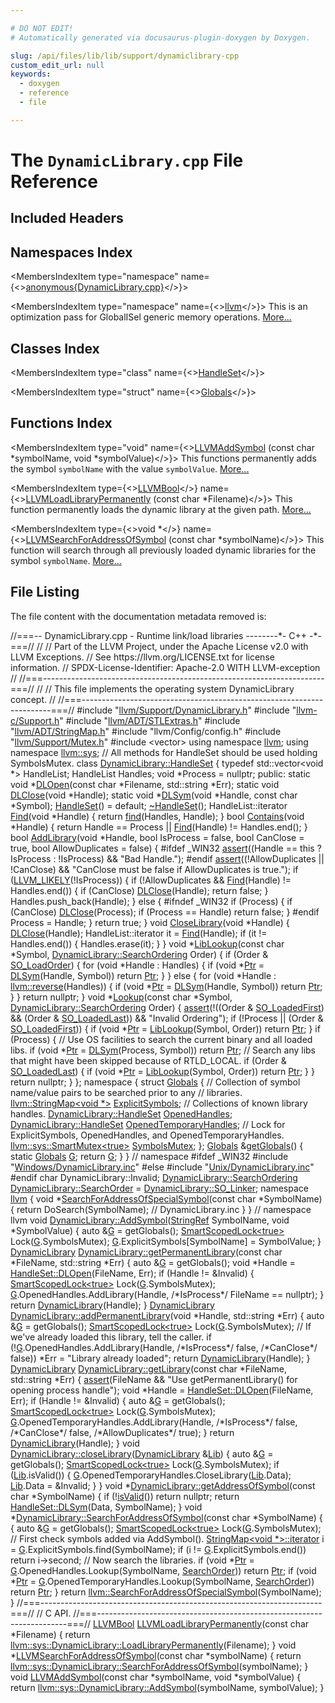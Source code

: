 ```yaml
---

# DO NOT EDIT!
# Automatically generated via docusaurus-plugin-doxygen by Doxygen.

slug: /api/files/lib/lib/support/dynamiclibrary-cpp
custom_edit_url: null
keywords:
  - doxygen
  - reference
  - file

---
```





# The `DynamicLibrary.cpp` File Reference

<DoxygenPage pluginConfig={pluginConfig}>



## Included Headers

<IncludesList>
<IncludesListItem
  filePath="llvm/Support/DynamicLibrary.h"
  permalink="/docs/api/files/include/include/llvm/include/llvm/support/dynamiclibrary-h"
  isLocal="true" />
<IncludesListItem
  filePath="llvm-c/Support.h"
  permalink="/docs/api/files/include/include/llvm-c/support-h"
  isLocal="true" />
<IncludesListItem
  filePath="llvm/ADT/STLExtras.h"
  permalink="/docs/api/files/include/include/llvm/include/llvm/adt/stlextras-h"
  isLocal="true" />
<IncludesListItem
  filePath="llvm/ADT/StringMap.h"
  permalink="/docs/api/files/include/include/llvm/include/llvm/adt/stringmap-h"
  isLocal="true" />
<IncludesListItem
  filePath="llvm/Config/config.h"
  permalink=""
  isLocal="true" />
<IncludesListItem
  filePath="llvm/Support/Mutex.h"
  permalink="/docs/api/files/include/include/llvm/include/llvm/support/mutex-h"
  isLocal="true" />
<IncludesListItem
  filePath="vector"
  permalink=""
  isLocal="false" />
<IncludesListItem
  filePath="Unix/DynamicLibrary.inc"
  permalink="/docs/api/files/lib/lib/support/lib/support/unix/dynamiclibrary-inc"
  isLocal="true" />
</IncludesList>

## Namespaces Index

<MembersIndex>

<MembersIndexItem
  type="namespace"
  name={<><a href="/docs/api/namespaces/anonymous-dynamiclibrary-cpp-">anonymous&#123;DynamicLibrary.cpp&#125;</a></>}>
</MembersIndexItem>

<MembersIndexItem
  type="namespace"
  name={<><a href="/docs/api/namespaces/llvm">llvm</a></>}>
This is an optimization pass for GlobalISel generic memory operations. <a href="/docs/api/namespaces/llvm/#details">More...</a>
</MembersIndexItem>

</MembersIndex>

## Classes Index

<MembersIndex>

<MembersIndexItem
  type="class"
  name={<><a href="/docs/api/classes/dynamiclibrary/handleset">HandleSet</a></>}>
</MembersIndexItem>

<MembersIndexItem
  type="struct"
  name={<><a href="/docs/api/structs/anonymous-namespace-dynamiclibrary-cpp-/globals">Globals</a></>}>
</MembersIndexItem>

</MembersIndex>

## Functions Index

<MembersIndex>

<MembersIndexItem
  type="void"
  name={<><a href="/docs/api/groups/llvmccore/#ga8706a6e4aa81193f97cf40c1dd8c0d3a">LLVMAddSymbol</a> (const char &#42;symbolName, void &#42;symbolValue)</>}>
This functions permanently adds the symbol <code>symbolName</code> with the value <code>symbolValue</code>. <a href="/docs/api/groups/llvmccore/#ga8706a6e4aa81193f97cf40c1dd8c0d3a">More...</a>
</MembersIndexItem>

<MembersIndexItem
  type={<><a href="/docs/api/groups/llvmcsupporttypes/#ga209de0bceb13179a973c6a45211617bd">LLVMBool</a></>}
  name={<><a href="/docs/api/groups/llvmccore/#ga6fc1331c1a6d2cc6f0fda94f4a4636f9">LLVMLoadLibraryPermanently</a> (const char &#42;Filename)</>}>
This function permanently loads the dynamic library at the given path. <a href="/docs/api/groups/llvmccore/#ga6fc1331c1a6d2cc6f0fda94f4a4636f9">More...</a>
</MembersIndexItem>

<MembersIndexItem
  type={<>void &#42;</>}
  name={<><a href="/docs/api/groups/llvmccore/#ga9361c91b1806a646e7c019ee82f927f2">LLVMSearchForAddressOfSymbol</a> (const char &#42;symbolName)</>}>
This function will search through all previously loaded dynamic libraries for the symbol <code>symbolName</code>. <a href="/docs/api/groups/llvmccore/#ga9361c91b1806a646e7c019ee82f927f2">More...</a>
</MembersIndexItem>

</MembersIndex>


## File Listing

The file content with the documentation metadata removed is:

<ProgramListing>

<Link id="l00001" /><CodeLine lineNumber="1"><Highlight kind="comment">//===-- DynamicLibrary.cpp - Runtime link/load libraries --------&#42;- C++ -&#42;-===//</Highlight><Highlight kind="normal"></Highlight></CodeLine>
<Link id="l00002" /><CodeLine lineNumber="2"><Highlight kind="normal"></Highlight><Highlight kind="comment">//</Highlight><Highlight kind="normal"></Highlight></CodeLine>
<Link id="l00003" /><CodeLine lineNumber="3"><Highlight kind="normal"></Highlight><Highlight kind="comment">// Part of the LLVM Project, under the Apache License v2.0 with LLVM Exceptions.</Highlight><Highlight kind="normal"></Highlight></CodeLine>
<Link id="l00004" /><CodeLine lineNumber="4"><Highlight kind="normal"></Highlight><Highlight kind="comment">// See https://llvm.org/LICENSE.txt for license information.</Highlight><Highlight kind="normal"></Highlight></CodeLine>
<Link id="l00005" /><CodeLine lineNumber="5"><Highlight kind="normal"></Highlight><Highlight kind="comment">// SPDX-License-Identifier: Apache-2.0 WITH LLVM-exception</Highlight><Highlight kind="normal"></Highlight></CodeLine>
<Link id="l00006" /><CodeLine lineNumber="6"><Highlight kind="normal"></Highlight><Highlight kind="comment">//</Highlight><Highlight kind="normal"></Highlight></CodeLine>
<Link id="l00007" /><CodeLine lineNumber="7"><Highlight kind="normal"></Highlight><Highlight kind="comment">//===----------------------------------------------------------------------===//</Highlight><Highlight kind="normal"></Highlight></CodeLine>
<Link id="l00008" /><CodeLine lineNumber="8"><Highlight kind="normal"></Highlight><Highlight kind="comment">//</Highlight><Highlight kind="normal"></Highlight></CodeLine>
<Link id="l00009" /><CodeLine lineNumber="9"><Highlight kind="normal"></Highlight><Highlight kind="comment">//  This file implements the operating system DynamicLibrary concept.</Highlight><Highlight kind="normal"></Highlight></CodeLine>
<Link id="l00010" /><CodeLine lineNumber="10"><Highlight kind="normal"></Highlight><Highlight kind="comment">//</Highlight><Highlight kind="normal"></Highlight></CodeLine>
<Link id="l00011" /><CodeLine lineNumber="11"><Highlight kind="normal"></Highlight><Highlight kind="comment">//===----------------------------------------------------------------------===//</Highlight><Highlight kind="normal"></Highlight></CodeLine>
<Link id="l00012" /><CodeLine lineNumber="12"><Highlight kind="normal"></Highlight></CodeLine>
<Link id="l00013" /><CodeLine lineNumber="13"><Highlight kind="normal"></Highlight><Highlight kind="preprocessor">#include &quot;<a href="/docs/api/files/include/include/llvm/include/llvm/support/dynamiclibrary-h">llvm/Support/DynamicLibrary.h</a>&quot;</Highlight><Highlight kind="normal"></Highlight></CodeLine>
<Link id="l00014" /><CodeLine lineNumber="14"><Highlight kind="normal"></Highlight><Highlight kind="preprocessor">#include &quot;<a href="/docs/api/files/include/include/llvm-c/support-h">llvm-c/Support.h</a>&quot;</Highlight><Highlight kind="normal"></Highlight></CodeLine>
<Link id="l00015" /><CodeLine lineNumber="15"><Highlight kind="normal"></Highlight><Highlight kind="preprocessor">#include &quot;<a href="/docs/api/files/include/include/llvm/include/llvm/adt/stlextras-h">llvm/ADT/STLExtras.h</a>&quot;</Highlight><Highlight kind="normal"></Highlight></CodeLine>
<Link id="l00016" /><CodeLine lineNumber="16"><Highlight kind="normal"></Highlight><Highlight kind="preprocessor">#include &quot;<a href="/docs/api/files/include/include/llvm/include/llvm/adt/stringmap-h">llvm/ADT/StringMap.h</a>&quot;</Highlight><Highlight kind="normal"></Highlight></CodeLine>
<Link id="l00017" /><CodeLine lineNumber="17"><Highlight kind="normal"></Highlight><Highlight kind="preprocessor">#include &quot;llvm/Config/config.h&quot;</Highlight><Highlight kind="normal"></Highlight></CodeLine>
<Link id="l00018" /><CodeLine lineNumber="18"><Highlight kind="normal"></Highlight><Highlight kind="preprocessor">#include &quot;<a href="/docs/api/files/include/include/llvm/include/llvm/support/mutex-h">llvm/Support/Mutex.h</a>&quot;</Highlight><Highlight kind="normal"></Highlight></CodeLine>
<Link id="l00019" /><CodeLine lineNumber="19"><Highlight kind="normal"></Highlight><Highlight kind="preprocessor">#include &lt;vector&gt;</Highlight><Highlight kind="normal"></Highlight></CodeLine>
<Link id="l00020" /><CodeLine lineNumber="20"><Highlight kind="normal"></Highlight></CodeLine>
<Link id="l00021" /><CodeLine lineNumber="21"><Highlight kind="normal"></Highlight><Highlight kind="keyword">using namespace </Highlight><Highlight kind="normal"><a href="/docs/api/namespaces/llvm">llvm</a>;</Highlight></CodeLine>
<Link id="l00022" /><CodeLine lineNumber="22"><Highlight kind="normal"></Highlight><Highlight kind="keyword">using namespace </Highlight><Highlight kind="normal"><a href="/docs/api/namespaces/llvm/sys">llvm::sys</a>;</Highlight></CodeLine>
<Link id="l00023" /><CodeLine lineNumber="23"><Highlight kind="normal"></Highlight></CodeLine>
<Link id="l00024" /><CodeLine lineNumber="24"><Highlight kind="normal"></Highlight><Highlight kind="comment">// All methods for HandleSet should be used holding SymbolsMutex.</Highlight><Highlight kind="normal"></Highlight></CodeLine>
<Link id="l00025" /><CodeLine lineNumber="25" lineLink="/docs/api/classes/dynamiclibrary/handleset"><Highlight kind="normal"></Highlight><Highlight kind="keyword">class </Highlight><Highlight kind="normal"><a href="/docs/api/classes/dynamiclibrary/handleset">DynamicLibrary::HandleSet</a> &#123;</Highlight></CodeLine>
<Link id="l00026" /><CodeLine lineNumber="26"><Highlight kind="normal">  </Highlight><Highlight kind="keyword">typedef</Highlight><Highlight kind="normal"> std::vector&lt;void &#42;&gt; HandleList;</Highlight></CodeLine>
<Link id="l00027" /><CodeLine lineNumber="27"><Highlight kind="normal">  HandleList Handles;</Highlight></CodeLine>
<Link id="l00028" /><CodeLine lineNumber="28"><Highlight kind="normal">  </Highlight><Highlight kind="keywordtype">void</Highlight><Highlight kind="normal"> &#42;Process = </Highlight><Highlight kind="keyword">nullptr</Highlight><Highlight kind="normal">;</Highlight></CodeLine>
<Link id="l00029" /><CodeLine lineNumber="29"><Highlight kind="normal"></Highlight></CodeLine>
<Link id="l00030" /><CodeLine lineNumber="30"><Highlight kind="normal"></Highlight><Highlight kind="keyword">public</Highlight><Highlight kind="normal">:</Highlight></CodeLine>
<Link id="l00031" /><CodeLine lineNumber="31" lineLink="/docs/api/classes/dynamiclibrary/handleset/#a9df2a55f4a1ee34610802540457f3fab"><Highlight kind="normal">  </Highlight><Highlight kind="keyword">static</Highlight><Highlight kind="normal"> </Highlight><Highlight kind="keywordtype">void</Highlight><Highlight kind="normal"> &#42;<a href="/docs/api/classes/dynamiclibrary/handleset/#a9df2a55f4a1ee34610802540457f3fab">DLOpen</a>(</Highlight><Highlight kind="keyword">const</Highlight><Highlight kind="normal"> </Highlight><Highlight kind="keywordtype">char</Highlight><Highlight kind="normal"> &#42;Filename, std::string &#42;Err);</Highlight></CodeLine>
<Link id="l00032" /><CodeLine lineNumber="32" lineLink="/docs/api/classes/dynamiclibrary/handleset/#ae7a8e4c562fe12a27adea30aba533254"><Highlight kind="normal">  </Highlight><Highlight kind="keyword">static</Highlight><Highlight kind="normal"> </Highlight><Highlight kind="keywordtype">void</Highlight><Highlight kind="normal"> <a href="/docs/api/classes/dynamiclibrary/handleset/#ae7a8e4c562fe12a27adea30aba533254">DLClose</a>(</Highlight><Highlight kind="keywordtype">void</Highlight><Highlight kind="normal"> &#42;Handle);</Highlight></CodeLine>
<Link id="l00033" /><CodeLine lineNumber="33" lineLink="/docs/api/classes/dynamiclibrary/handleset/#aaea4161534624cd91cd5404b6f25291c"><Highlight kind="normal">  </Highlight><Highlight kind="keyword">static</Highlight><Highlight kind="normal"> </Highlight><Highlight kind="keywordtype">void</Highlight><Highlight kind="normal"> &#42;<a href="/docs/api/classes/dynamiclibrary/handleset/#aaea4161534624cd91cd5404b6f25291c">DLSym</a>(</Highlight><Highlight kind="keywordtype">void</Highlight><Highlight kind="normal"> &#42;Handle, </Highlight><Highlight kind="keyword">const</Highlight><Highlight kind="normal"> </Highlight><Highlight kind="keywordtype">char</Highlight><Highlight kind="normal"> &#42;Symbol);</Highlight></CodeLine>
<Link id="l00034" /><CodeLine lineNumber="34"><Highlight kind="normal"></Highlight></CodeLine>
<Link id="l00035" /><CodeLine lineNumber="35" lineLink="/docs/api/classes/dynamiclibrary/handleset/#a777bb13433fdb558cb3817e3f4ce441c"><Highlight kind="normal">  <a href="/docs/api/classes/dynamiclibrary/handleset/#a777bb13433fdb558cb3817e3f4ce441c">HandleSet</a>() = </Highlight><Highlight kind="keywordflow">default</Highlight><Highlight kind="normal">;</Highlight></CodeLine>
<Link id="l00036" /><CodeLine lineNumber="36" lineLink="/docs/api/classes/dynamiclibrary/handleset/#aac812445033afca9d6ebe400399b4830"><Highlight kind="normal">  <a href="/docs/api/classes/dynamiclibrary/handleset/#aac812445033afca9d6ebe400399b4830">~HandleSet</a>();</Highlight></CodeLine>
<Link id="l00037" /><CodeLine lineNumber="37"><Highlight kind="normal"></Highlight></CodeLine>
<Link id="l00038" /><CodeLine lineNumber="38" lineLink="/docs/api/classes/dynamiclibrary/handleset/#a877c633db7115d78879906125c5a2d35"><Highlight kind="normal">  HandleList::iterator <a href="/docs/api/classes/dynamiclibrary/handleset/#a877c633db7115d78879906125c5a2d35">Find</a>(</Highlight><Highlight kind="keywordtype">void</Highlight><Highlight kind="normal"> &#42;Handle) &#123; </Highlight><Highlight kind="keywordflow">return</Highlight><Highlight kind="normal"> <a href="/docs/api/namespaces/llvm/#a086e9fbdb06276db7753101a08a63adf">find</a>(Handles, Handle); &#125;</Highlight></CodeLine>
<Link id="l00039" /><CodeLine lineNumber="39"><Highlight kind="normal"></Highlight></CodeLine>
<Link id="l00040" /><CodeLine lineNumber="40" lineLink="/docs/api/classes/dynamiclibrary/handleset/#a7aae8e8aa49a578f9ee990ba6ac5c59f"><Highlight kind="normal">  </Highlight><Highlight kind="keywordtype">bool</Highlight><Highlight kind="normal"> <a href="/docs/api/classes/dynamiclibrary/handleset/#a7aae8e8aa49a578f9ee990ba6ac5c59f">Contains</a>(</Highlight><Highlight kind="keywordtype">void</Highlight><Highlight kind="normal"> &#42;Handle) &#123;</Highlight></CodeLine>
<Link id="l00041" /><CodeLine lineNumber="41"><Highlight kind="normal">    </Highlight><Highlight kind="keywordflow">return</Highlight><Highlight kind="normal"> Handle == Process || <a href="/docs/api/classes/dynamiclibrary/handleset/#a877c633db7115d78879906125c5a2d35">Find</a>(Handle) != Handles.end();</Highlight></CodeLine>
<Link id="l00042" /><CodeLine lineNumber="42"><Highlight kind="normal">  &#125;</Highlight></CodeLine>
<Link id="l00043" /><CodeLine lineNumber="43"><Highlight kind="normal"></Highlight></CodeLine>
<Link id="l00044" /><CodeLine lineNumber="44" lineLink="/docs/api/classes/dynamiclibrary/handleset/#a57e48229c8cea2a8adee11137875503f"><Highlight kind="normal">  </Highlight><Highlight kind="keywordtype">bool</Highlight><Highlight kind="normal"> <a href="/docs/api/classes/dynamiclibrary/handleset/#a57e48229c8cea2a8adee11137875503f">AddLibrary</a>(</Highlight><Highlight kind="keywordtype">void</Highlight><Highlight kind="normal"> &#42;Handle, </Highlight><Highlight kind="keywordtype">bool</Highlight><Highlight kind="normal"> IsProcess = </Highlight><Highlight kind="keyword">false</Highlight><Highlight kind="normal">, </Highlight><Highlight kind="keywordtype">bool</Highlight><Highlight kind="normal"> CanClose = </Highlight><Highlight kind="keyword">true</Highlight><Highlight kind="normal">,</Highlight></CodeLine>
<Link id="l00045" /><CodeLine lineNumber="45"><Highlight kind="normal">                  </Highlight><Highlight kind="keywordtype">bool</Highlight><Highlight kind="normal"> AllowDuplicates = </Highlight><Highlight kind="keyword">false</Highlight><Highlight kind="normal">) &#123;</Highlight></CodeLine>
<Link id="l00046" /><CodeLine lineNumber="46"><Highlight kind="normal"></Highlight><Highlight kind="preprocessor">#ifdef &#95;WIN32</Highlight><Highlight kind="normal"></Highlight></CodeLine>
<Link id="l00047" /><CodeLine lineNumber="47"><Highlight kind="normal">    <a href="/docs/api/files/lib/lib/target/lib/target/amdgpu/silowercontrolflow-cpp/#a4868c5d81c5ccc98c47aeab6244346a0">assert</a>((Handle == </Highlight><Highlight kind="keyword">this</Highlight><Highlight kind="normal"> ? IsProcess : !IsProcess) &amp;&amp; </Highlight><Highlight kind="stringliteral">&quot;Bad Handle.&quot;</Highlight><Highlight kind="normal">);</Highlight></CodeLine>
<Link id="l00048" /><CodeLine lineNumber="48"><Highlight kind="normal"></Highlight><Highlight kind="preprocessor">#endif</Highlight><Highlight kind="normal"></Highlight></CodeLine>
<Link id="l00049" /><CodeLine lineNumber="49"><Highlight kind="normal">    <a href="/docs/api/files/lib/lib/target/lib/target/amdgpu/silowercontrolflow-cpp/#a4868c5d81c5ccc98c47aeab6244346a0">assert</a>((!AllowDuplicates || !CanClose) &amp;&amp;</Highlight></CodeLine>
<Link id="l00050" /><CodeLine lineNumber="50"><Highlight kind="normal">           </Highlight><Highlight kind="stringliteral">&quot;CanClose must be false if AllowDuplicates is true.&quot;</Highlight><Highlight kind="normal">);</Highlight></CodeLine>
<Link id="l00051" /><CodeLine lineNumber="51"><Highlight kind="normal"></Highlight></CodeLine>
<Link id="l00052" /><CodeLine lineNumber="52"><Highlight kind="normal">    </Highlight><Highlight kind="keywordflow">if</Highlight><Highlight kind="normal"> (<a href="/docs/api/files/include/include/llvm/include/llvm/support/compiler-h/#ae5b35beb6f127e5f47269e9124b886fb">LLVM&#95;LIKELY</a>(!IsProcess)) &#123;</Highlight></CodeLine>
<Link id="l00053" /><CodeLine lineNumber="53"><Highlight kind="normal">      </Highlight><Highlight kind="keywordflow">if</Highlight><Highlight kind="normal"> (!AllowDuplicates &amp;&amp; <a href="/docs/api/classes/dynamiclibrary/handleset/#a877c633db7115d78879906125c5a2d35">Find</a>(Handle) != Handles.end()) &#123;</Highlight></CodeLine>
<Link id="l00054" /><CodeLine lineNumber="54"><Highlight kind="normal">        </Highlight><Highlight kind="keywordflow">if</Highlight><Highlight kind="normal"> (CanClose)</Highlight></CodeLine>
<Link id="l00055" /><CodeLine lineNumber="55"><Highlight kind="normal">          <a href="/docs/api/classes/dynamiclibrary/handleset/#ae7a8e4c562fe12a27adea30aba533254">DLClose</a>(Handle);</Highlight></CodeLine>
<Link id="l00056" /><CodeLine lineNumber="56"><Highlight kind="normal">        </Highlight><Highlight kind="keywordflow">return</Highlight><Highlight kind="normal"> </Highlight><Highlight kind="keyword">false</Highlight><Highlight kind="normal">;</Highlight></CodeLine>
<Link id="l00057" /><CodeLine lineNumber="57"><Highlight kind="normal">      &#125;</Highlight></CodeLine>
<Link id="l00058" /><CodeLine lineNumber="58"><Highlight kind="normal">      Handles.push&#95;back(Handle);</Highlight></CodeLine>
<Link id="l00059" /><CodeLine lineNumber="59"><Highlight kind="normal">    &#125; </Highlight><Highlight kind="keywordflow">else</Highlight><Highlight kind="normal"> &#123;</Highlight></CodeLine>
<Link id="l00060" /><CodeLine lineNumber="60"><Highlight kind="normal"></Highlight><Highlight kind="preprocessor">#ifndef &#95;WIN32</Highlight><Highlight kind="normal"></Highlight></CodeLine>
<Link id="l00061" /><CodeLine lineNumber="61"><Highlight kind="normal">      </Highlight><Highlight kind="keywordflow">if</Highlight><Highlight kind="normal"> (Process) &#123;</Highlight></CodeLine>
<Link id="l00062" /><CodeLine lineNumber="62"><Highlight kind="normal">        </Highlight><Highlight kind="keywordflow">if</Highlight><Highlight kind="normal"> (CanClose)</Highlight></CodeLine>
<Link id="l00063" /><CodeLine lineNumber="63"><Highlight kind="normal">          <a href="/docs/api/classes/dynamiclibrary/handleset/#ae7a8e4c562fe12a27adea30aba533254">DLClose</a>(Process);</Highlight></CodeLine>
<Link id="l00064" /><CodeLine lineNumber="64"><Highlight kind="normal">        </Highlight><Highlight kind="keywordflow">if</Highlight><Highlight kind="normal"> (Process == Handle)</Highlight></CodeLine>
<Link id="l00065" /><CodeLine lineNumber="65"><Highlight kind="normal">          </Highlight><Highlight kind="keywordflow">return</Highlight><Highlight kind="normal"> </Highlight><Highlight kind="keyword">false</Highlight><Highlight kind="normal">;</Highlight></CodeLine>
<Link id="l00066" /><CodeLine lineNumber="66"><Highlight kind="normal">      &#125;</Highlight></CodeLine>
<Link id="l00067" /><CodeLine lineNumber="67"><Highlight kind="normal"></Highlight><Highlight kind="preprocessor">#endif</Highlight><Highlight kind="normal"></Highlight></CodeLine>
<Link id="l00068" /><CodeLine lineNumber="68"><Highlight kind="normal">      Process = Handle;</Highlight></CodeLine>
<Link id="l00069" /><CodeLine lineNumber="69"><Highlight kind="normal">    &#125;</Highlight></CodeLine>
<Link id="l00070" /><CodeLine lineNumber="70"><Highlight kind="normal">    </Highlight><Highlight kind="keywordflow">return</Highlight><Highlight kind="normal"> </Highlight><Highlight kind="keyword">true</Highlight><Highlight kind="normal">;</Highlight></CodeLine>
<Link id="l00071" /><CodeLine lineNumber="71"><Highlight kind="normal">  &#125;</Highlight></CodeLine>
<Link id="l00072" /><CodeLine lineNumber="72"><Highlight kind="normal"></Highlight></CodeLine>
<Link id="l00073" /><CodeLine lineNumber="73" lineLink="/docs/api/classes/dynamiclibrary/handleset/#afdf806f09f0e9c8f46b2af3e7671008b"><Highlight kind="normal">  </Highlight><Highlight kind="keywordtype">void</Highlight><Highlight kind="normal"> <a href="/docs/api/classes/dynamiclibrary/handleset/#afdf806f09f0e9c8f46b2af3e7671008b">CloseLibrary</a>(</Highlight><Highlight kind="keywordtype">void</Highlight><Highlight kind="normal"> &#42;Handle) &#123;</Highlight></CodeLine>
<Link id="l00074" /><CodeLine lineNumber="74"><Highlight kind="normal">    <a href="/docs/api/classes/dynamiclibrary/handleset/#ae7a8e4c562fe12a27adea30aba533254">DLClose</a>(Handle);</Highlight></CodeLine>
<Link id="l00075" /><CodeLine lineNumber="75"><Highlight kind="normal">    HandleList::iterator it = <a href="/docs/api/classes/dynamiclibrary/handleset/#a877c633db7115d78879906125c5a2d35">Find</a>(Handle);</Highlight></CodeLine>
<Link id="l00076" /><CodeLine lineNumber="76"><Highlight kind="normal">    </Highlight><Highlight kind="keywordflow">if</Highlight><Highlight kind="normal"> (it != Handles.end()) &#123;</Highlight></CodeLine>
<Link id="l00077" /><CodeLine lineNumber="77"><Highlight kind="normal">      Handles.erase(it);</Highlight></CodeLine>
<Link id="l00078" /><CodeLine lineNumber="78"><Highlight kind="normal">    &#125;</Highlight></CodeLine>
<Link id="l00079" /><CodeLine lineNumber="79"><Highlight kind="normal">  &#125;</Highlight></CodeLine>
<Link id="l00080" /><CodeLine lineNumber="80"><Highlight kind="normal"></Highlight></CodeLine>
<Link id="l00081" /><CodeLine lineNumber="81" lineLink="/docs/api/classes/dynamiclibrary/handleset/#aacb1203f411484794ada2f3e9556ef63"><Highlight kind="normal">  </Highlight><Highlight kind="keywordtype">void</Highlight><Highlight kind="normal"> &#42;<a href="/docs/api/classes/dynamiclibrary/handleset/#aacb1203f411484794ada2f3e9556ef63">LibLookup</a>(</Highlight><Highlight kind="keyword">const</Highlight><Highlight kind="normal"> </Highlight><Highlight kind="keywordtype">char</Highlight><Highlight kind="normal"> &#42;Symbol, <a href="/docs/api/classes/llvm/sys/dynamiclibrary/#a5e198e8003db7c5e9f35ee98a5897e59">DynamicLibrary::SearchOrdering</a> Order) &#123;</Highlight></CodeLine>
<Link id="l00082" /><CodeLine lineNumber="82"><Highlight kind="normal">    </Highlight><Highlight kind="keywordflow">if</Highlight><Highlight kind="normal"> (Order &amp; <a href="/docs/api/classes/llvm/sys/dynamiclibrary/#a5e198e8003db7c5e9f35ee98a5897e59a766335f02cb77f4bea92f2212f65c0b5">SO&#95;LoadOrder</a>) &#123;</Highlight></CodeLine>
<Link id="l00083" /><CodeLine lineNumber="83"><Highlight kind="normal">      </Highlight><Highlight kind="keywordflow">for</Highlight><Highlight kind="normal"> (</Highlight><Highlight kind="keywordtype">void</Highlight><Highlight kind="normal"> &#42;Handle : Handles) &#123;</Highlight></CodeLine>
<Link id="l00084" /><CodeLine lineNumber="84"><Highlight kind="normal">        </Highlight><Highlight kind="keywordflow">if</Highlight><Highlight kind="normal"> (</Highlight><Highlight kind="keywordtype">void</Highlight><Highlight kind="normal"> &#42;<a href="/docs/api/files/lib/lib/analysis/targetlibraryinfo-cpp/#aca185e6d0e9f423dbb24440206454872a11dbf501abf829b3ab7049c2d3a8a053">Ptr</a> = <a href="/docs/api/classes/dynamiclibrary/handleset/#aaea4161534624cd91cd5404b6f25291c">DLSym</a>(Handle, Symbol))</Highlight></CodeLine>
<Link id="l00085" /><CodeLine lineNumber="85"><Highlight kind="normal">          </Highlight><Highlight kind="keywordflow">return</Highlight><Highlight kind="normal"> <a href="/docs/api/files/lib/lib/analysis/targetlibraryinfo-cpp/#aca185e6d0e9f423dbb24440206454872a11dbf501abf829b3ab7049c2d3a8a053">Ptr</a>;</Highlight></CodeLine>
<Link id="l00086" /><CodeLine lineNumber="86"><Highlight kind="normal">      &#125;</Highlight></CodeLine>
<Link id="l00087" /><CodeLine lineNumber="87"><Highlight kind="normal">    &#125; </Highlight><Highlight kind="keywordflow">else</Highlight><Highlight kind="normal"> &#123;</Highlight></CodeLine>
<Link id="l00088" /><CodeLine lineNumber="88"><Highlight kind="normal">      </Highlight><Highlight kind="keywordflow">for</Highlight><Highlight kind="normal"> (</Highlight><Highlight kind="keywordtype">void</Highlight><Highlight kind="normal"> &#42;Handle : <a href="/docs/api/namespaces/llvm/#a6b0ac1fa4f05de76413c5e0ca6334035">llvm::reverse</a>(Handles)) &#123;</Highlight></CodeLine>
<Link id="l00089" /><CodeLine lineNumber="89"><Highlight kind="normal">        </Highlight><Highlight kind="keywordflow">if</Highlight><Highlight kind="normal"> (</Highlight><Highlight kind="keywordtype">void</Highlight><Highlight kind="normal"> &#42;<a href="/docs/api/files/lib/lib/analysis/targetlibraryinfo-cpp/#aca185e6d0e9f423dbb24440206454872a11dbf501abf829b3ab7049c2d3a8a053">Ptr</a> = <a href="/docs/api/classes/dynamiclibrary/handleset/#aaea4161534624cd91cd5404b6f25291c">DLSym</a>(Handle, Symbol))</Highlight></CodeLine>
<Link id="l00090" /><CodeLine lineNumber="90"><Highlight kind="normal">          </Highlight><Highlight kind="keywordflow">return</Highlight><Highlight kind="normal"> <a href="/docs/api/files/lib/lib/analysis/targetlibraryinfo-cpp/#aca185e6d0e9f423dbb24440206454872a11dbf501abf829b3ab7049c2d3a8a053">Ptr</a>;</Highlight></CodeLine>
<Link id="l00091" /><CodeLine lineNumber="91"><Highlight kind="normal">      &#125;</Highlight></CodeLine>
<Link id="l00092" /><CodeLine lineNumber="92"><Highlight kind="normal">    &#125;</Highlight></CodeLine>
<Link id="l00093" /><CodeLine lineNumber="93"><Highlight kind="normal">    </Highlight><Highlight kind="keywordflow">return</Highlight><Highlight kind="normal"> </Highlight><Highlight kind="keyword">nullptr</Highlight><Highlight kind="normal">;</Highlight></CodeLine>
<Link id="l00094" /><CodeLine lineNumber="94"><Highlight kind="normal">  &#125;</Highlight></CodeLine>
<Link id="l00095" /><CodeLine lineNumber="95"><Highlight kind="normal"></Highlight></CodeLine>
<Link id="l00096" /><CodeLine lineNumber="96" lineLink="/docs/api/classes/dynamiclibrary/handleset/#a69d9a9e69fed62d0f6edd6aa1eb77d95"><Highlight kind="normal">  </Highlight><Highlight kind="keywordtype">void</Highlight><Highlight kind="normal"> &#42;<a href="/docs/api/classes/dynamiclibrary/handleset/#a69d9a9e69fed62d0f6edd6aa1eb77d95">Lookup</a>(</Highlight><Highlight kind="keyword">const</Highlight><Highlight kind="normal"> </Highlight><Highlight kind="keywordtype">char</Highlight><Highlight kind="normal"> &#42;Symbol, <a href="/docs/api/classes/llvm/sys/dynamiclibrary/#a5e198e8003db7c5e9f35ee98a5897e59">DynamicLibrary::SearchOrdering</a> Order) &#123;</Highlight></CodeLine>
<Link id="l00097" /><CodeLine lineNumber="97"><Highlight kind="normal">    <a href="/docs/api/files/lib/lib/target/lib/target/amdgpu/silowercontrolflow-cpp/#a4868c5d81c5ccc98c47aeab6244346a0">assert</a>(!((Order &amp; <a href="/docs/api/classes/llvm/sys/dynamiclibrary/#a5e198e8003db7c5e9f35ee98a5897e59a8e941223db97baefe656ec0adc0d78ab">SO&#95;LoadedFirst</a>) &amp;&amp; (Order &amp; <a href="/docs/api/classes/llvm/sys/dynamiclibrary/#a5e198e8003db7c5e9f35ee98a5897e59a455bb962eea2904a7faa441d04b59946">SO&#95;LoadedLast</a>)) &amp;&amp;</Highlight></CodeLine>
<Link id="l00098" /><CodeLine lineNumber="98"><Highlight kind="normal">           </Highlight><Highlight kind="stringliteral">&quot;Invalid Ordering&quot;</Highlight><Highlight kind="normal">);</Highlight></CodeLine>
<Link id="l00099" /><CodeLine lineNumber="99"><Highlight kind="normal"></Highlight></CodeLine>
<Link id="l00100" /><CodeLine lineNumber="100"><Highlight kind="normal">    </Highlight><Highlight kind="keywordflow">if</Highlight><Highlight kind="normal"> (!Process || (Order &amp; <a href="/docs/api/classes/llvm/sys/dynamiclibrary/#a5e198e8003db7c5e9f35ee98a5897e59a8e941223db97baefe656ec0adc0d78ab">SO&#95;LoadedFirst</a>)) &#123;</Highlight></CodeLine>
<Link id="l00101" /><CodeLine lineNumber="101"><Highlight kind="normal">      </Highlight><Highlight kind="keywordflow">if</Highlight><Highlight kind="normal"> (</Highlight><Highlight kind="keywordtype">void</Highlight><Highlight kind="normal"> &#42;<a href="/docs/api/files/lib/lib/analysis/targetlibraryinfo-cpp/#aca185e6d0e9f423dbb24440206454872a11dbf501abf829b3ab7049c2d3a8a053">Ptr</a> = <a href="/docs/api/classes/dynamiclibrary/handleset/#aacb1203f411484794ada2f3e9556ef63">LibLookup</a>(Symbol, Order))</Highlight></CodeLine>
<Link id="l00102" /><CodeLine lineNumber="102"><Highlight kind="normal">        </Highlight><Highlight kind="keywordflow">return</Highlight><Highlight kind="normal"> <a href="/docs/api/files/lib/lib/analysis/targetlibraryinfo-cpp/#aca185e6d0e9f423dbb24440206454872a11dbf501abf829b3ab7049c2d3a8a053">Ptr</a>;</Highlight></CodeLine>
<Link id="l00103" /><CodeLine lineNumber="103"><Highlight kind="normal">    &#125;</Highlight></CodeLine>
<Link id="l00104" /><CodeLine lineNumber="104"><Highlight kind="normal">    </Highlight><Highlight kind="keywordflow">if</Highlight><Highlight kind="normal"> (Process) &#123;</Highlight></CodeLine>
<Link id="l00105" /><CodeLine lineNumber="105"><Highlight kind="normal">      </Highlight><Highlight kind="comment">// Use OS facilities to search the current binary and all loaded libs.</Highlight><Highlight kind="normal"></Highlight></CodeLine>
<Link id="l00106" /><CodeLine lineNumber="106"><Highlight kind="normal">      </Highlight><Highlight kind="keywordflow">if</Highlight><Highlight kind="normal"> (</Highlight><Highlight kind="keywordtype">void</Highlight><Highlight kind="normal"> &#42;<a href="/docs/api/files/lib/lib/analysis/targetlibraryinfo-cpp/#aca185e6d0e9f423dbb24440206454872a11dbf501abf829b3ab7049c2d3a8a053">Ptr</a> = <a href="/docs/api/classes/dynamiclibrary/handleset/#aaea4161534624cd91cd5404b6f25291c">DLSym</a>(Process, Symbol))</Highlight></CodeLine>
<Link id="l00107" /><CodeLine lineNumber="107"><Highlight kind="normal">        </Highlight><Highlight kind="keywordflow">return</Highlight><Highlight kind="normal"> <a href="/docs/api/files/lib/lib/analysis/targetlibraryinfo-cpp/#aca185e6d0e9f423dbb24440206454872a11dbf501abf829b3ab7049c2d3a8a053">Ptr</a>;</Highlight></CodeLine>
<Link id="l00108" /><CodeLine lineNumber="108"><Highlight kind="normal"></Highlight></CodeLine>
<Link id="l00109" /><CodeLine lineNumber="109"><Highlight kind="normal">      </Highlight><Highlight kind="comment">// Search any libs that might have been skipped because of RTLD&#95;LOCAL.</Highlight><Highlight kind="normal"></Highlight></CodeLine>
<Link id="l00110" /><CodeLine lineNumber="110"><Highlight kind="normal">      </Highlight><Highlight kind="keywordflow">if</Highlight><Highlight kind="normal"> (Order &amp; <a href="/docs/api/classes/llvm/sys/dynamiclibrary/#a5e198e8003db7c5e9f35ee98a5897e59a455bb962eea2904a7faa441d04b59946">SO&#95;LoadedLast</a>) &#123;</Highlight></CodeLine>
<Link id="l00111" /><CodeLine lineNumber="111"><Highlight kind="normal">        </Highlight><Highlight kind="keywordflow">if</Highlight><Highlight kind="normal"> (</Highlight><Highlight kind="keywordtype">void</Highlight><Highlight kind="normal"> &#42;<a href="/docs/api/files/lib/lib/analysis/targetlibraryinfo-cpp/#aca185e6d0e9f423dbb24440206454872a11dbf501abf829b3ab7049c2d3a8a053">Ptr</a> = <a href="/docs/api/classes/dynamiclibrary/handleset/#aacb1203f411484794ada2f3e9556ef63">LibLookup</a>(Symbol, Order))</Highlight></CodeLine>
<Link id="l00112" /><CodeLine lineNumber="112"><Highlight kind="normal">          </Highlight><Highlight kind="keywordflow">return</Highlight><Highlight kind="normal"> <a href="/docs/api/files/lib/lib/analysis/targetlibraryinfo-cpp/#aca185e6d0e9f423dbb24440206454872a11dbf501abf829b3ab7049c2d3a8a053">Ptr</a>;</Highlight></CodeLine>
<Link id="l00113" /><CodeLine lineNumber="113"><Highlight kind="normal">      &#125;</Highlight></CodeLine>
<Link id="l00114" /><CodeLine lineNumber="114"><Highlight kind="normal">    &#125;</Highlight></CodeLine>
<Link id="l00115" /><CodeLine lineNumber="115"><Highlight kind="normal">    </Highlight><Highlight kind="keywordflow">return</Highlight><Highlight kind="normal"> </Highlight><Highlight kind="keyword">nullptr</Highlight><Highlight kind="normal">;</Highlight></CodeLine>
<Link id="l00116" /><CodeLine lineNumber="116"><Highlight kind="normal">  &#125;</Highlight></CodeLine>
<Link id="l00117" /><CodeLine lineNumber="117"><Highlight kind="normal">&#125;;</Highlight></CodeLine>
<Link id="l00118" /><CodeLine lineNumber="118"><Highlight kind="normal"></Highlight></CodeLine>
<Link id="l00119" /><CodeLine lineNumber="119" lineLink="/docs/api/namespaces/anonymous-dynamiclibrary-cpp-"><Highlight kind="normal"></Highlight><Highlight kind="keyword">namespace </Highlight><Highlight kind="normal">&#123;</Highlight></CodeLine>
<Link id="l00120" /><CodeLine lineNumber="120"><Highlight kind="normal"></Highlight></CodeLine>
<Link id="l00121" /><CodeLine lineNumber="121" lineLink="/docs/api/structs/anonymous-namespace-dynamiclibrary-cpp-/globals"><Highlight kind="normal"></Highlight><Highlight kind="keyword">struct </Highlight><Highlight kind="normal"><a href="/docs/api/structs/anonymous-namespace-dynamiclibrary-cpp-/globals">Globals</a> &#123;</Highlight></CodeLine>
<Link id="l00122" /><CodeLine lineNumber="122"><Highlight kind="normal">  </Highlight><Highlight kind="comment">// Collection of symbol name/value pairs to be searched prior to any</Highlight><Highlight kind="normal"></Highlight></CodeLine>
<Link id="l00123" /><CodeLine lineNumber="123"><Highlight kind="normal">  </Highlight><Highlight kind="comment">// libraries.</Highlight><Highlight kind="normal"></Highlight></CodeLine>
<Link id="l00124" /><CodeLine lineNumber="124" lineLink="/docs/api/structs/anonymous-namespace-dynamiclibrary-cpp-/globals/#a01a9169e936c1ca671bb66d39f78a02b"><Highlight kind="normal">  <a href="/docs/api/classes/llvm/stringmap">llvm::StringMap&lt;void &#42;&gt;</a> <a href="/docs/api/structs/anonymous-namespace-dynamiclibrary-cpp-/globals/#a01a9169e936c1ca671bb66d39f78a02b">ExplicitSymbols</a>;</Highlight></CodeLine>
<Link id="l00125" /><CodeLine lineNumber="125"><Highlight kind="normal">  </Highlight><Highlight kind="comment">// Collections of known library handles.</Highlight><Highlight kind="normal"></Highlight></CodeLine>
<Link id="l00126" /><CodeLine lineNumber="126" lineLink="/docs/api/structs/anonymous-namespace-dynamiclibrary-cpp-/globals/#a913f67fe420755a2f1ff22fcbdc0fcda"><Highlight kind="normal">  <a href="/docs/api/classes/dynamiclibrary/handleset">DynamicLibrary::HandleSet</a> <a href="/docs/api/structs/anonymous-namespace-dynamiclibrary-cpp-/globals/#a913f67fe420755a2f1ff22fcbdc0fcda">OpenedHandles</a>;</Highlight></CodeLine>
<Link id="l00127" /><CodeLine lineNumber="127" lineLink="/docs/api/structs/anonymous-namespace-dynamiclibrary-cpp-/globals/#affb0415e73e539545c4374d8c403f766"><Highlight kind="normal">  <a href="/docs/api/classes/dynamiclibrary/handleset">DynamicLibrary::HandleSet</a> <a href="/docs/api/structs/anonymous-namespace-dynamiclibrary-cpp-/globals/#affb0415e73e539545c4374d8c403f766">OpenedTemporaryHandles</a>;</Highlight></CodeLine>
<Link id="l00128" /><CodeLine lineNumber="128"><Highlight kind="normal">  </Highlight><Highlight kind="comment">// Lock for ExplicitSymbols, OpenedHandles, and OpenedTemporaryHandles.</Highlight><Highlight kind="normal"></Highlight></CodeLine>
<Link id="l00129" /><CodeLine lineNumber="129" lineLink="/docs/api/structs/anonymous-namespace-dynamiclibrary-cpp-/globals/#a4df01cad29668c02c0ad5aaa374d929b"><Highlight kind="normal">  <a href="/docs/api/classes/llvm/sys/smartmutex">llvm::sys::SmartMutex&lt;true&gt;</a> <a href="/docs/api/structs/anonymous-namespace-dynamiclibrary-cpp-/globals/#a4df01cad29668c02c0ad5aaa374d929b">SymbolsMutex</a>;</Highlight></CodeLine>
<Link id="l00130" /><CodeLine lineNumber="130"><Highlight kind="normal">&#125;;</Highlight></CodeLine>
<Link id="l00131" /><CodeLine lineNumber="131"><Highlight kind="normal"></Highlight></CodeLine>
<Link id="l00132" /><CodeLine lineNumber="132" lineLink="/docs/api/namespaces/anonymous-dynamiclibrary-cpp-/#afd73ef1e5423fbc1cfd28f7a13726bb7"><Highlight kind="normal"><a href="/docs/api/structs/anonymous-namespace-dynamiclibrary-cpp-/globals">Globals</a> &amp;<a href="/docs/api/namespaces/anonymous-dynamiclibrary-cpp-/#afd73ef1e5423fbc1cfd28f7a13726bb7">getGlobals</a>() &#123;</Highlight></CodeLine>
<Link id="l00133" /><CodeLine lineNumber="133"><Highlight kind="normal">  </Highlight><Highlight kind="keyword">static</Highlight><Highlight kind="normal"> <a href="/docs/api/structs/anonymous-namespace-dynamiclibrary-cpp-/globals">Globals</a> <a href="/docs/api/files/lib/lib/support/md5-cpp/#ad96b7cf3182ce2ba85e5a7a93b12c441">G</a>;</Highlight></CodeLine>
<Link id="l00134" /><CodeLine lineNumber="134"><Highlight kind="normal">  </Highlight><Highlight kind="keywordflow">return</Highlight><Highlight kind="normal"> <a href="/docs/api/files/lib/lib/support/md5-cpp/#ad96b7cf3182ce2ba85e5a7a93b12c441">G</a>;</Highlight></CodeLine>
<Link id="l00135" /><CodeLine lineNumber="135"><Highlight kind="normal">&#125;</Highlight></CodeLine>
<Link id="l00136" /><CodeLine lineNumber="136"><Highlight kind="normal"></Highlight></CodeLine>
<Link id="l00137" /><CodeLine lineNumber="137"><Highlight kind="normal">&#125; </Highlight><Highlight kind="comment">// namespace</Highlight><Highlight kind="normal"></Highlight></CodeLine>
<Link id="l00138" /><CodeLine lineNumber="138"><Highlight kind="normal"></Highlight></CodeLine>
<Link id="l00139" /><CodeLine lineNumber="139"><Highlight kind="normal"></Highlight><Highlight kind="preprocessor">#ifdef &#95;WIN32</Highlight><Highlight kind="normal"></Highlight></CodeLine>
<Link id="l00140" /><CodeLine lineNumber="140"><Highlight kind="normal"></Highlight></CodeLine>
<Link id="l00141" /><CodeLine lineNumber="141"><Highlight kind="normal"></Highlight><Highlight kind="preprocessor">#include &quot;<a href="/docs/api/files/lib/lib/support/lib/support/windows/dynamiclibrary-inc">Windows/DynamicLibrary.inc</a>&quot;</Highlight><Highlight kind="normal"></Highlight></CodeLine>
<Link id="l00142" /><CodeLine lineNumber="142"><Highlight kind="normal"></Highlight></CodeLine>
<Link id="l00143" /><CodeLine lineNumber="143"><Highlight kind="normal"></Highlight><Highlight kind="preprocessor">#else</Highlight><Highlight kind="normal"></Highlight></CodeLine>
<Link id="l00144" /><CodeLine lineNumber="144"><Highlight kind="normal"></Highlight></CodeLine>
<Link id="l00145" /><CodeLine lineNumber="145"><Highlight kind="normal"></Highlight><Highlight kind="preprocessor">#include &quot;<a href="/docs/api/files/lib/lib/support/lib/support/unix/dynamiclibrary-inc">Unix/DynamicLibrary.inc</a>&quot;</Highlight><Highlight kind="normal"></Highlight></CodeLine>
<Link id="l00146" /><CodeLine lineNumber="146"><Highlight kind="normal"></Highlight></CodeLine>
<Link id="l00147" /><CodeLine lineNumber="147"><Highlight kind="normal"></Highlight><Highlight kind="preprocessor">#endif</Highlight><Highlight kind="normal"></Highlight></CodeLine>
<Link id="l00148" /><CodeLine lineNumber="148"><Highlight kind="normal"></Highlight></CodeLine>
<Link id="l00149" /><CodeLine lineNumber="149"><Highlight kind="normal"></Highlight><Highlight kind="keywordtype">char</Highlight><Highlight kind="normal"> DynamicLibrary::Invalid;</Highlight></CodeLine>
<Link id="l00150" /><CodeLine lineNumber="150"><Highlight kind="normal"><a href="/docs/api/classes/llvm/sys/dynamiclibrary/#a5e198e8003db7c5e9f35ee98a5897e59">DynamicLibrary::SearchOrdering</a> <a href="/docs/api/classes/llvm/sys/dynamiclibrary/#a796ad78100654a505c1803a39208fb5d">DynamicLibrary::SearchOrder</a> =</Highlight></CodeLine>
<Link id="l00151" /><CodeLine lineNumber="151"><Highlight kind="normal">    <a href="/docs/api/classes/llvm/sys/dynamiclibrary/#a5e198e8003db7c5e9f35ee98a5897e59a8e2b356d38ac9fe1f4a792153d6049a0">DynamicLibrary::SO&#95;Linker</a>;</Highlight></CodeLine>
<Link id="l00152" /><CodeLine lineNumber="152"><Highlight kind="normal"></Highlight></CodeLine>
<Link id="l00153" /><CodeLine lineNumber="153"><Highlight kind="normal"></Highlight><Highlight kind="keyword">namespace </Highlight><Highlight kind="normal"><a href="/docs/api/namespaces/llvm">llvm</a> &#123;</Highlight></CodeLine>
<Link id="l00154" /><CodeLine lineNumber="154" lineLink="/docs/api/namespaces/llvm/#ae640baa7177b5de5f1726f808db2d813"><Highlight kind="normal"></Highlight><Highlight kind="keywordtype">void</Highlight><Highlight kind="normal"> &#42;<a href="/docs/api/namespaces/llvm/#ae640baa7177b5de5f1726f808db2d813">SearchForAddressOfSpecialSymbol</a>(</Highlight><Highlight kind="keyword">const</Highlight><Highlight kind="normal"> </Highlight><Highlight kind="keywordtype">char</Highlight><Highlight kind="normal"> &#42;SymbolName) &#123;</Highlight></CodeLine>
<Link id="l00155" /><CodeLine lineNumber="155"><Highlight kind="normal">  </Highlight><Highlight kind="keywordflow">return</Highlight><Highlight kind="normal"> DoSearch(SymbolName); </Highlight><Highlight kind="comment">// DynamicLibrary.inc</Highlight><Highlight kind="normal"></Highlight></CodeLine>
<Link id="l00156" /><CodeLine lineNumber="156"><Highlight kind="normal">&#125;</Highlight></CodeLine>
<Link id="l00157" /><CodeLine lineNumber="157"><Highlight kind="normal">&#125; </Highlight><Highlight kind="comment">// namespace llvm</Highlight><Highlight kind="normal"></Highlight></CodeLine>
<Link id="l00158" /><CodeLine lineNumber="158"><Highlight kind="normal"></Highlight></CodeLine>
<Link id="l00159" /><CodeLine lineNumber="159" lineLink="/docs/api/classes/llvm/sys/dynamiclibrary/#a2f997f2beb9cf206cd215663be3b9617"><Highlight kind="normal"></Highlight><Highlight kind="keywordtype">void</Highlight><Highlight kind="normal"> <a href="/docs/api/classes/llvm/sys/dynamiclibrary/#a2f997f2beb9cf206cd215663be3b9617">DynamicLibrary::AddSymbol</a>(<a href="/docs/api/classes/llvm/stringref">StringRef</a> SymbolName, </Highlight><Highlight kind="keywordtype">void</Highlight><Highlight kind="normal"> &#42;SymbolValue) &#123;</Highlight></CodeLine>
<Link id="l00160" /><CodeLine lineNumber="160"><Highlight kind="normal">  </Highlight><Highlight kind="keyword">auto</Highlight><Highlight kind="normal"> &amp;<a href="/docs/api/files/lib/lib/support/md5-cpp/#ad96b7cf3182ce2ba85e5a7a93b12c441">G</a> = getGlobals();</Highlight></CodeLine>
<Link id="l00161" /><CodeLine lineNumber="161"><Highlight kind="normal">  <a href="/docs/api/namespaces/llvm/sys/#a1094ec958353ee43bd8ffd18187b1160">SmartScopedLock&lt;true&gt;</a> Lock(<a href="/docs/api/files/lib/lib/support/md5-cpp/#ad96b7cf3182ce2ba85e5a7a93b12c441">G</a>.SymbolsMutex);</Highlight></CodeLine>
<Link id="l00162" /><CodeLine lineNumber="162"><Highlight kind="normal">  <a href="/docs/api/files/lib/lib/support/md5-cpp/#ad96b7cf3182ce2ba85e5a7a93b12c441">G</a>.ExplicitSymbols&#91;SymbolName&#93; = SymbolValue;</Highlight></CodeLine>
<Link id="l00163" /><CodeLine lineNumber="163"><Highlight kind="normal">&#125;</Highlight></CodeLine>
<Link id="l00164" /><CodeLine lineNumber="164"><Highlight kind="normal"></Highlight></CodeLine>
<Link id="l00165" /><CodeLine lineNumber="165" lineLink="/docs/api/classes/llvm/sys/dynamiclibrary/#a5fe607fc919d5fcd00bdfded75f46643"><Highlight kind="normal"><a href="/docs/api/classes/llvm/sys/dynamiclibrary/#a57f3eea5ad36a6b82ec5bb2b63363227">DynamicLibrary</a> <a href="/docs/api/classes/llvm/sys/dynamiclibrary/#a5fe607fc919d5fcd00bdfded75f46643">DynamicLibrary::getPermanentLibrary</a>(</Highlight><Highlight kind="keyword">const</Highlight><Highlight kind="normal"> </Highlight><Highlight kind="keywordtype">char</Highlight><Highlight kind="normal"> &#42;FileName,</Highlight></CodeLine>
<Link id="l00166" /><CodeLine lineNumber="166"><Highlight kind="normal">                                                   std::string &#42;Err) &#123;</Highlight></CodeLine>
<Link id="l00167" /><CodeLine lineNumber="167"><Highlight kind="normal">  </Highlight><Highlight kind="keyword">auto</Highlight><Highlight kind="normal"> &amp;<a href="/docs/api/files/lib/lib/support/md5-cpp/#ad96b7cf3182ce2ba85e5a7a93b12c441">G</a> = getGlobals();</Highlight></CodeLine>
<Link id="l00168" /><CodeLine lineNumber="168"><Highlight kind="normal">  </Highlight><Highlight kind="keywordtype">void</Highlight><Highlight kind="normal"> &#42;Handle = <a href="/docs/api/classes/dynamiclibrary/handleset/#a9df2a55f4a1ee34610802540457f3fab">HandleSet::DLOpen</a>(FileName, Err);</Highlight></CodeLine>
<Link id="l00169" /><CodeLine lineNumber="169"><Highlight kind="normal">  </Highlight><Highlight kind="keywordflow">if</Highlight><Highlight kind="normal"> (Handle != &amp;Invalid) &#123;</Highlight></CodeLine>
<Link id="l00170" /><CodeLine lineNumber="170"><Highlight kind="normal">    <a href="/docs/api/namespaces/llvm/sys/#a1094ec958353ee43bd8ffd18187b1160">SmartScopedLock&lt;true&gt;</a> Lock(<a href="/docs/api/files/lib/lib/support/md5-cpp/#ad96b7cf3182ce2ba85e5a7a93b12c441">G</a>.SymbolsMutex);</Highlight></CodeLine>
<Link id="l00171" /><CodeLine lineNumber="171"><Highlight kind="normal">    <a href="/docs/api/files/lib/lib/support/md5-cpp/#ad96b7cf3182ce2ba85e5a7a93b12c441">G</a>.OpenedHandles.AddLibrary(Handle, </Highlight><Highlight kind="comment">/&#42;IsProcess&#42;/</Highlight><Highlight kind="normal"> FileName == </Highlight><Highlight kind="keyword">nullptr</Highlight><Highlight kind="normal">);</Highlight></CodeLine>
<Link id="l00172" /><CodeLine lineNumber="172"><Highlight kind="normal">  &#125;</Highlight></CodeLine>
<Link id="l00173" /><CodeLine lineNumber="173"><Highlight kind="normal"></Highlight></CodeLine>
<Link id="l00174" /><CodeLine lineNumber="174"><Highlight kind="normal">  </Highlight><Highlight kind="keywordflow">return</Highlight><Highlight kind="normal"> <a href="/docs/api/classes/llvm/sys/dynamiclibrary/#a57f3eea5ad36a6b82ec5bb2b63363227">DynamicLibrary</a>(Handle);</Highlight></CodeLine>
<Link id="l00175" /><CodeLine lineNumber="175"><Highlight kind="normal">&#125;</Highlight></CodeLine>
<Link id="l00176" /><CodeLine lineNumber="176"><Highlight kind="normal"></Highlight></CodeLine>
<Link id="l00177" /><CodeLine lineNumber="177" lineLink="/docs/api/classes/llvm/sys/dynamiclibrary/#a1ef93af5b33193a6575a733c1a7104af"><Highlight kind="normal"><a href="/docs/api/classes/llvm/sys/dynamiclibrary/#a57f3eea5ad36a6b82ec5bb2b63363227">DynamicLibrary</a> <a href="/docs/api/classes/llvm/sys/dynamiclibrary/#a1ef93af5b33193a6575a733c1a7104af">DynamicLibrary::addPermanentLibrary</a>(</Highlight><Highlight kind="keywordtype">void</Highlight><Highlight kind="normal"> &#42;Handle,</Highlight></CodeLine>
<Link id="l00178" /><CodeLine lineNumber="178"><Highlight kind="normal">                                                   std::string &#42;Err) &#123;</Highlight></CodeLine>
<Link id="l00179" /><CodeLine lineNumber="179"><Highlight kind="normal">  </Highlight><Highlight kind="keyword">auto</Highlight><Highlight kind="normal"> &amp;<a href="/docs/api/files/lib/lib/support/md5-cpp/#ad96b7cf3182ce2ba85e5a7a93b12c441">G</a> = getGlobals();</Highlight></CodeLine>
<Link id="l00180" /><CodeLine lineNumber="180"><Highlight kind="normal">  <a href="/docs/api/namespaces/llvm/sys/#a1094ec958353ee43bd8ffd18187b1160">SmartScopedLock&lt;true&gt;</a> Lock(<a href="/docs/api/files/lib/lib/support/md5-cpp/#ad96b7cf3182ce2ba85e5a7a93b12c441">G</a>.SymbolsMutex);</Highlight></CodeLine>
<Link id="l00181" /><CodeLine lineNumber="181"><Highlight kind="normal">  </Highlight><Highlight kind="comment">// If we&#39;ve already loaded this library, tell the caller.</Highlight><Highlight kind="normal"></Highlight></CodeLine>
<Link id="l00182" /><CodeLine lineNumber="182"><Highlight kind="normal">  </Highlight><Highlight kind="keywordflow">if</Highlight><Highlight kind="normal"> (!<a href="/docs/api/files/lib/lib/support/md5-cpp/#ad96b7cf3182ce2ba85e5a7a93b12c441">G</a>.OpenedHandles.AddLibrary(Handle, </Highlight><Highlight kind="comment">/&#42;IsProcess&#42;/</Highlight><Highlight kind="normal"> </Highlight><Highlight kind="keyword">false</Highlight><Highlight kind="normal">,</Highlight></CodeLine>
<Link id="l00183" /><CodeLine lineNumber="183"><Highlight kind="normal">                                  </Highlight><Highlight kind="comment">/&#42;CanClose&#42;/</Highlight><Highlight kind="normal"> </Highlight><Highlight kind="keyword">false</Highlight><Highlight kind="normal">))</Highlight></CodeLine>
<Link id="l00184" /><CodeLine lineNumber="184"><Highlight kind="normal">    &#42;Err = </Highlight><Highlight kind="stringliteral">&quot;Library already loaded&quot;</Highlight><Highlight kind="normal">;</Highlight></CodeLine>
<Link id="l00185" /><CodeLine lineNumber="185"><Highlight kind="normal"></Highlight></CodeLine>
<Link id="l00186" /><CodeLine lineNumber="186"><Highlight kind="normal">  </Highlight><Highlight kind="keywordflow">return</Highlight><Highlight kind="normal"> <a href="/docs/api/classes/llvm/sys/dynamiclibrary/#a57f3eea5ad36a6b82ec5bb2b63363227">DynamicLibrary</a>(Handle);</Highlight></CodeLine>
<Link id="l00187" /><CodeLine lineNumber="187"><Highlight kind="normal">&#125;</Highlight></CodeLine>
<Link id="l00188" /><CodeLine lineNumber="188"><Highlight kind="normal"></Highlight></CodeLine>
<Link id="l00189" /><CodeLine lineNumber="189" lineLink="/docs/api/classes/llvm/sys/dynamiclibrary/#a1222f2fb8f4a8b093d6419c74ff30e1e"><Highlight kind="normal"><a href="/docs/api/classes/llvm/sys/dynamiclibrary/#a57f3eea5ad36a6b82ec5bb2b63363227">DynamicLibrary</a> <a href="/docs/api/classes/llvm/sys/dynamiclibrary/#a1222f2fb8f4a8b093d6419c74ff30e1e">DynamicLibrary::getLibrary</a>(</Highlight><Highlight kind="keyword">const</Highlight><Highlight kind="normal"> </Highlight><Highlight kind="keywordtype">char</Highlight><Highlight kind="normal"> &#42;FileName,</Highlight></CodeLine>
<Link id="l00190" /><CodeLine lineNumber="190"><Highlight kind="normal">                                          std::string &#42;Err) &#123;</Highlight></CodeLine>
<Link id="l00191" /><CodeLine lineNumber="191"><Highlight kind="normal">  <a href="/docs/api/files/lib/lib/target/lib/target/amdgpu/silowercontrolflow-cpp/#a4868c5d81c5ccc98c47aeab6244346a0">assert</a>(FileName &amp;&amp; </Highlight><Highlight kind="stringliteral">&quot;Use getPermanentLibrary() for opening process handle&quot;</Highlight><Highlight kind="normal">);</Highlight></CodeLine>
<Link id="l00192" /><CodeLine lineNumber="192"><Highlight kind="normal">  </Highlight><Highlight kind="keywordtype">void</Highlight><Highlight kind="normal"> &#42;Handle = <a href="/docs/api/classes/dynamiclibrary/handleset/#a9df2a55f4a1ee34610802540457f3fab">HandleSet::DLOpen</a>(FileName, Err);</Highlight></CodeLine>
<Link id="l00193" /><CodeLine lineNumber="193"><Highlight kind="normal">  </Highlight><Highlight kind="keywordflow">if</Highlight><Highlight kind="normal"> (Handle != &amp;Invalid) &#123;</Highlight></CodeLine>
<Link id="l00194" /><CodeLine lineNumber="194"><Highlight kind="normal">    </Highlight><Highlight kind="keyword">auto</Highlight><Highlight kind="normal"> &amp;<a href="/docs/api/files/lib/lib/support/md5-cpp/#ad96b7cf3182ce2ba85e5a7a93b12c441">G</a> = getGlobals();</Highlight></CodeLine>
<Link id="l00195" /><CodeLine lineNumber="195"><Highlight kind="normal">    <a href="/docs/api/namespaces/llvm/sys/#a1094ec958353ee43bd8ffd18187b1160">SmartScopedLock&lt;true&gt;</a> Lock(<a href="/docs/api/files/lib/lib/support/md5-cpp/#ad96b7cf3182ce2ba85e5a7a93b12c441">G</a>.SymbolsMutex);</Highlight></CodeLine>
<Link id="l00196" /><CodeLine lineNumber="196"><Highlight kind="normal">    <a href="/docs/api/files/lib/lib/support/md5-cpp/#ad96b7cf3182ce2ba85e5a7a93b12c441">G</a>.OpenedTemporaryHandles.AddLibrary(Handle, </Highlight><Highlight kind="comment">/&#42;IsProcess&#42;/</Highlight><Highlight kind="normal"> </Highlight><Highlight kind="keyword">false</Highlight><Highlight kind="normal">,</Highlight></CodeLine>
<Link id="l00197" /><CodeLine lineNumber="197"><Highlight kind="normal">                                        </Highlight><Highlight kind="comment">/&#42;CanClose&#42;/</Highlight><Highlight kind="normal"> </Highlight><Highlight kind="keyword">false</Highlight><Highlight kind="normal">,</Highlight></CodeLine>
<Link id="l00198" /><CodeLine lineNumber="198"><Highlight kind="normal">                                        </Highlight><Highlight kind="comment">/&#42;AllowDuplicates&#42;/</Highlight><Highlight kind="normal"> </Highlight><Highlight kind="keyword">true</Highlight><Highlight kind="normal">);</Highlight></CodeLine>
<Link id="l00199" /><CodeLine lineNumber="199"><Highlight kind="normal">  &#125;</Highlight></CodeLine>
<Link id="l00200" /><CodeLine lineNumber="200"><Highlight kind="normal">  </Highlight><Highlight kind="keywordflow">return</Highlight><Highlight kind="normal"> <a href="/docs/api/classes/llvm/sys/dynamiclibrary/#a57f3eea5ad36a6b82ec5bb2b63363227">DynamicLibrary</a>(Handle);</Highlight></CodeLine>
<Link id="l00201" /><CodeLine lineNumber="201"><Highlight kind="normal">&#125;</Highlight></CodeLine>
<Link id="l00202" /><CodeLine lineNumber="202"><Highlight kind="normal"></Highlight></CodeLine>
<Link id="l00203" /><CodeLine lineNumber="203" lineLink="/docs/api/classes/llvm/sys/dynamiclibrary/#aed402a3aa473bf44f618d2ec9129738c"><Highlight kind="normal"></Highlight><Highlight kind="keywordtype">void</Highlight><Highlight kind="normal"> <a href="/docs/api/classes/llvm/sys/dynamiclibrary/#aed402a3aa473bf44f618d2ec9129738c">DynamicLibrary::closeLibrary</a>(<a href="/docs/api/classes/llvm/sys/dynamiclibrary/#a57f3eea5ad36a6b82ec5bb2b63363227">DynamicLibrary</a> &amp;<a href="/docs/api/namespaces/llvm/#a372f87e2cac1c83389c98554dc44806da043d23e54edc5360a7785ae212d1b806">Lib</a>) &#123;</Highlight></CodeLine>
<Link id="l00204" /><CodeLine lineNumber="204"><Highlight kind="normal">  </Highlight><Highlight kind="keyword">auto</Highlight><Highlight kind="normal"> &amp;<a href="/docs/api/files/lib/lib/support/md5-cpp/#ad96b7cf3182ce2ba85e5a7a93b12c441">G</a> = getGlobals();</Highlight></CodeLine>
<Link id="l00205" /><CodeLine lineNumber="205"><Highlight kind="normal">  <a href="/docs/api/namespaces/llvm/sys/#a1094ec958353ee43bd8ffd18187b1160">SmartScopedLock&lt;true&gt;</a> Lock(<a href="/docs/api/files/lib/lib/support/md5-cpp/#ad96b7cf3182ce2ba85e5a7a93b12c441">G</a>.SymbolsMutex);</Highlight></CodeLine>
<Link id="l00206" /><CodeLine lineNumber="206"><Highlight kind="normal">  </Highlight><Highlight kind="keywordflow">if</Highlight><Highlight kind="normal"> (<a href="/docs/api/namespaces/llvm/#a372f87e2cac1c83389c98554dc44806da043d23e54edc5360a7785ae212d1b806">Lib</a>.isValid()) &#123;</Highlight></CodeLine>
<Link id="l00207" /><CodeLine lineNumber="207"><Highlight kind="normal">    <a href="/docs/api/files/lib/lib/support/md5-cpp/#ad96b7cf3182ce2ba85e5a7a93b12c441">G</a>.OpenedTemporaryHandles.CloseLibrary(<a href="/docs/api/namespaces/llvm/#a372f87e2cac1c83389c98554dc44806da043d23e54edc5360a7785ae212d1b806">Lib</a>.Data);</Highlight></CodeLine>
<Link id="l00208" /><CodeLine lineNumber="208"><Highlight kind="normal">    <a href="/docs/api/namespaces/llvm/#a372f87e2cac1c83389c98554dc44806da043d23e54edc5360a7785ae212d1b806">Lib</a>.Data = &amp;Invalid;</Highlight></CodeLine>
<Link id="l00209" /><CodeLine lineNumber="209"><Highlight kind="normal">  &#125;</Highlight></CodeLine>
<Link id="l00210" /><CodeLine lineNumber="210"><Highlight kind="normal">&#125;</Highlight></CodeLine>
<Link id="l00211" /><CodeLine lineNumber="211"><Highlight kind="normal"></Highlight></CodeLine>
<Link id="l00212" /><CodeLine lineNumber="212" lineLink="/docs/api/classes/llvm/sys/dynamiclibrary/#aba426dbb54c99f3421554c5087c91f85"><Highlight kind="normal"></Highlight><Highlight kind="keywordtype">void</Highlight><Highlight kind="normal"> &#42;<a href="/docs/api/classes/llvm/sys/dynamiclibrary/#aba426dbb54c99f3421554c5087c91f85">DynamicLibrary::getAddressOfSymbol</a>(</Highlight><Highlight kind="keyword">const</Highlight><Highlight kind="normal"> </Highlight><Highlight kind="keywordtype">char</Highlight><Highlight kind="normal"> &#42;SymbolName) &#123;</Highlight></CodeLine>
<Link id="l00213" /><CodeLine lineNumber="213"><Highlight kind="normal">  </Highlight><Highlight kind="keywordflow">if</Highlight><Highlight kind="normal"> (!<a href="/docs/api/classes/llvm/sys/dynamiclibrary/#ad719c4aa9bee4753891741603642eca4">isValid</a>())</Highlight></CodeLine>
<Link id="l00214" /><CodeLine lineNumber="214"><Highlight kind="normal">    </Highlight><Highlight kind="keywordflow">return</Highlight><Highlight kind="normal"> </Highlight><Highlight kind="keyword">nullptr</Highlight><Highlight kind="normal">;</Highlight></CodeLine>
<Link id="l00215" /><CodeLine lineNumber="215"><Highlight kind="normal">  </Highlight><Highlight kind="keywordflow">return</Highlight><Highlight kind="normal"> <a href="/docs/api/classes/dynamiclibrary/handleset/#aaea4161534624cd91cd5404b6f25291c">HandleSet::DLSym</a>(Data, SymbolName);</Highlight></CodeLine>
<Link id="l00216" /><CodeLine lineNumber="216"><Highlight kind="normal">&#125;</Highlight></CodeLine>
<Link id="l00217" /><CodeLine lineNumber="217"><Highlight kind="normal"></Highlight></CodeLine>
<Link id="l00218" /><CodeLine lineNumber="218" lineLink="/docs/api/classes/llvm/sys/dynamiclibrary/#ae003d16a33e81b88943d3e3aa179fcc4"><Highlight kind="normal"></Highlight><Highlight kind="keywordtype">void</Highlight><Highlight kind="normal"> &#42;<a href="/docs/api/classes/llvm/sys/dynamiclibrary/#ae003d16a33e81b88943d3e3aa179fcc4">DynamicLibrary::SearchForAddressOfSymbol</a>(</Highlight><Highlight kind="keyword">const</Highlight><Highlight kind="normal"> </Highlight><Highlight kind="keywordtype">char</Highlight><Highlight kind="normal"> &#42;SymbolName) &#123;</Highlight></CodeLine>
<Link id="l00219" /><CodeLine lineNumber="219"><Highlight kind="normal">  &#123;</Highlight></CodeLine>
<Link id="l00220" /><CodeLine lineNumber="220"><Highlight kind="normal">    </Highlight><Highlight kind="keyword">auto</Highlight><Highlight kind="normal"> &amp;<a href="/docs/api/files/lib/lib/support/md5-cpp/#ad96b7cf3182ce2ba85e5a7a93b12c441">G</a> = getGlobals();</Highlight></CodeLine>
<Link id="l00221" /><CodeLine lineNumber="221"><Highlight kind="normal">    <a href="/docs/api/namespaces/llvm/sys/#a1094ec958353ee43bd8ffd18187b1160">SmartScopedLock&lt;true&gt;</a> Lock(<a href="/docs/api/files/lib/lib/support/md5-cpp/#ad96b7cf3182ce2ba85e5a7a93b12c441">G</a>.SymbolsMutex);</Highlight></CodeLine>
<Link id="l00222" /><CodeLine lineNumber="222"><Highlight kind="normal"></Highlight></CodeLine>
<Link id="l00223" /><CodeLine lineNumber="223"><Highlight kind="normal">    </Highlight><Highlight kind="comment">// First check symbols added via AddSymbol().</Highlight><Highlight kind="normal"></Highlight></CodeLine>
<Link id="l00224" /><CodeLine lineNumber="224"><Highlight kind="normal">    <a href="/docs/api/classes/llvm/stringmap/#a84ddb88b13b4bc68478bed9ea1fcf20e">StringMap&lt;void &#42;&gt;::iterator</a> i = <a href="/docs/api/files/lib/lib/support/md5-cpp/#ad96b7cf3182ce2ba85e5a7a93b12c441">G</a>.ExplicitSymbols.find(SymbolName);</Highlight></CodeLine>
<Link id="l00225" /><CodeLine lineNumber="225"><Highlight kind="normal"></Highlight></CodeLine>
<Link id="l00226" /><CodeLine lineNumber="226"><Highlight kind="normal">    </Highlight><Highlight kind="keywordflow">if</Highlight><Highlight kind="normal"> (i != <a href="/docs/api/files/lib/lib/support/md5-cpp/#ad96b7cf3182ce2ba85e5a7a93b12c441">G</a>.ExplicitSymbols.end())</Highlight></CodeLine>
<Link id="l00227" /><CodeLine lineNumber="227"><Highlight kind="normal">      </Highlight><Highlight kind="keywordflow">return</Highlight><Highlight kind="normal"> i-&gt;second;</Highlight></CodeLine>
<Link id="l00228" /><CodeLine lineNumber="228"><Highlight kind="normal"></Highlight></CodeLine>
<Link id="l00229" /><CodeLine lineNumber="229"><Highlight kind="normal">    </Highlight><Highlight kind="comment">// Now search the libraries.</Highlight><Highlight kind="normal"></Highlight></CodeLine>
<Link id="l00230" /><CodeLine lineNumber="230"><Highlight kind="normal">    </Highlight><Highlight kind="keywordflow">if</Highlight><Highlight kind="normal"> (</Highlight><Highlight kind="keywordtype">void</Highlight><Highlight kind="normal"> &#42;<a href="/docs/api/files/lib/lib/analysis/targetlibraryinfo-cpp/#aca185e6d0e9f423dbb24440206454872a11dbf501abf829b3ab7049c2d3a8a053">Ptr</a> = <a href="/docs/api/files/lib/lib/support/md5-cpp/#ad96b7cf3182ce2ba85e5a7a93b12c441">G</a>.OpenedHandles.Lookup(SymbolName, <a href="/docs/api/classes/llvm/sys/dynamiclibrary/#a796ad78100654a505c1803a39208fb5d">SearchOrder</a>))</Highlight></CodeLine>
<Link id="l00231" /><CodeLine lineNumber="231"><Highlight kind="normal">      </Highlight><Highlight kind="keywordflow">return</Highlight><Highlight kind="normal"> <a href="/docs/api/files/lib/lib/analysis/targetlibraryinfo-cpp/#aca185e6d0e9f423dbb24440206454872a11dbf501abf829b3ab7049c2d3a8a053">Ptr</a>;</Highlight></CodeLine>
<Link id="l00232" /><CodeLine lineNumber="232"><Highlight kind="normal">    </Highlight><Highlight kind="keywordflow">if</Highlight><Highlight kind="normal"> (</Highlight><Highlight kind="keywordtype">void</Highlight><Highlight kind="normal"> &#42;<a href="/docs/api/files/lib/lib/analysis/targetlibraryinfo-cpp/#aca185e6d0e9f423dbb24440206454872a11dbf501abf829b3ab7049c2d3a8a053">Ptr</a> = <a href="/docs/api/files/lib/lib/support/md5-cpp/#ad96b7cf3182ce2ba85e5a7a93b12c441">G</a>.OpenedTemporaryHandles.Lookup(SymbolName, <a href="/docs/api/classes/llvm/sys/dynamiclibrary/#a796ad78100654a505c1803a39208fb5d">SearchOrder</a>))</Highlight></CodeLine>
<Link id="l00233" /><CodeLine lineNumber="233"><Highlight kind="normal">      </Highlight><Highlight kind="keywordflow">return</Highlight><Highlight kind="normal"> <a href="/docs/api/files/lib/lib/analysis/targetlibraryinfo-cpp/#aca185e6d0e9f423dbb24440206454872a11dbf501abf829b3ab7049c2d3a8a053">Ptr</a>;</Highlight></CodeLine>
<Link id="l00234" /><CodeLine lineNumber="234"><Highlight kind="normal">  &#125;</Highlight></CodeLine>
<Link id="l00235" /><CodeLine lineNumber="235"><Highlight kind="normal"></Highlight></CodeLine>
<Link id="l00236" /><CodeLine lineNumber="236"><Highlight kind="normal">  </Highlight><Highlight kind="keywordflow">return</Highlight><Highlight kind="normal"> <a href="/docs/api/namespaces/llvm/#ae640baa7177b5de5f1726f808db2d813">llvm::SearchForAddressOfSpecialSymbol</a>(SymbolName);</Highlight></CodeLine>
<Link id="l00237" /><CodeLine lineNumber="237"><Highlight kind="normal">&#125;</Highlight></CodeLine>
<Link id="l00238" /><CodeLine lineNumber="238"><Highlight kind="normal"></Highlight></CodeLine>
<Link id="l00239" /><CodeLine lineNumber="239"><Highlight kind="normal"></Highlight><Highlight kind="comment">//===----------------------------------------------------------------------===//</Highlight><Highlight kind="normal"></Highlight></CodeLine>
<Link id="l00240" /><CodeLine lineNumber="240"><Highlight kind="normal"></Highlight><Highlight kind="comment">// C API.</Highlight><Highlight kind="normal"></Highlight></CodeLine>
<Link id="l00241" /><CodeLine lineNumber="241"><Highlight kind="normal"></Highlight><Highlight kind="comment">//===----------------------------------------------------------------------===//</Highlight><Highlight kind="normal"></Highlight></CodeLine>
<Link id="l00242" /><CodeLine lineNumber="242"><Highlight kind="normal"></Highlight></CodeLine>
<Link id="l00243" /><CodeLine lineNumber="243" lineLink="/docs/api/groups/llvmccore/#ga6fc1331c1a6d2cc6f0fda94f4a4636f9"><Highlight kind="normal"><a href="/docs/api/groups/llvmcsupporttypes/#ga209de0bceb13179a973c6a45211617bd">LLVMBool</a> <a href="/docs/api/groups/llvmccore/#ga6fc1331c1a6d2cc6f0fda94f4a4636f9">LLVMLoadLibraryPermanently</a>(</Highlight><Highlight kind="keyword">const</Highlight><Highlight kind="normal"> </Highlight><Highlight kind="keywordtype">char</Highlight><Highlight kind="normal"> &#42;Filename) &#123;</Highlight></CodeLine>
<Link id="l00244" /><CodeLine lineNumber="244"><Highlight kind="normal">  </Highlight><Highlight kind="keywordflow">return</Highlight><Highlight kind="normal"> <a href="/docs/api/classes/llvm/sys/dynamiclibrary/#a53d32d3b3baefdec31d3d94b0586d437">llvm::sys::DynamicLibrary::LoadLibraryPermanently</a>(Filename);</Highlight></CodeLine>
<Link id="l00245" /><CodeLine lineNumber="245"><Highlight kind="normal">&#125;</Highlight></CodeLine>
<Link id="l00246" /><CodeLine lineNumber="246"><Highlight kind="normal"></Highlight></CodeLine>
<Link id="l00247" /><CodeLine lineNumber="247" lineLink="/docs/api/groups/llvmccore/#ga9361c91b1806a646e7c019ee82f927f2"><Highlight kind="normal"></Highlight><Highlight kind="keywordtype">void</Highlight><Highlight kind="normal"> &#42;<a href="/docs/api/groups/llvmccore/#ga9361c91b1806a646e7c019ee82f927f2">LLVMSearchForAddressOfSymbol</a>(</Highlight><Highlight kind="keyword">const</Highlight><Highlight kind="normal"> </Highlight><Highlight kind="keywordtype">char</Highlight><Highlight kind="normal"> &#42;symbolName) &#123;</Highlight></CodeLine>
<Link id="l00248" /><CodeLine lineNumber="248"><Highlight kind="normal">  </Highlight><Highlight kind="keywordflow">return</Highlight><Highlight kind="normal"> <a href="/docs/api/classes/llvm/sys/dynamiclibrary/#ae003d16a33e81b88943d3e3aa179fcc4">llvm::sys::DynamicLibrary::SearchForAddressOfSymbol</a>(symbolName);</Highlight></CodeLine>
<Link id="l00249" /><CodeLine lineNumber="249"><Highlight kind="normal">&#125;</Highlight></CodeLine>
<Link id="l00250" /><CodeLine lineNumber="250"><Highlight kind="normal"></Highlight></CodeLine>
<Link id="l00251" /><CodeLine lineNumber="251" lineLink="/docs/api/groups/llvmccore/#ga8706a6e4aa81193f97cf40c1dd8c0d3a"><Highlight kind="normal"></Highlight><Highlight kind="keywordtype">void</Highlight><Highlight kind="normal"> <a href="/docs/api/groups/llvmccore/#ga8706a6e4aa81193f97cf40c1dd8c0d3a">LLVMAddSymbol</a>(</Highlight><Highlight kind="keyword">const</Highlight><Highlight kind="normal"> </Highlight><Highlight kind="keywordtype">char</Highlight><Highlight kind="normal"> &#42;symbolName, </Highlight><Highlight kind="keywordtype">void</Highlight><Highlight kind="normal"> &#42;symbolValue) &#123;</Highlight></CodeLine>
<Link id="l00252" /><CodeLine lineNumber="252"><Highlight kind="normal">  </Highlight><Highlight kind="keywordflow">return</Highlight><Highlight kind="normal"> <a href="/docs/api/classes/llvm/sys/dynamiclibrary/#a2f997f2beb9cf206cd215663be3b9617">llvm::sys::DynamicLibrary::AddSymbol</a>(symbolName, symbolValue);</Highlight></CodeLine>
<Link id="l00253" /><CodeLine lineNumber="253"><Highlight kind="normal">&#125;</Highlight></CodeLine>

</ProgramListing>

</DoxygenPage>
